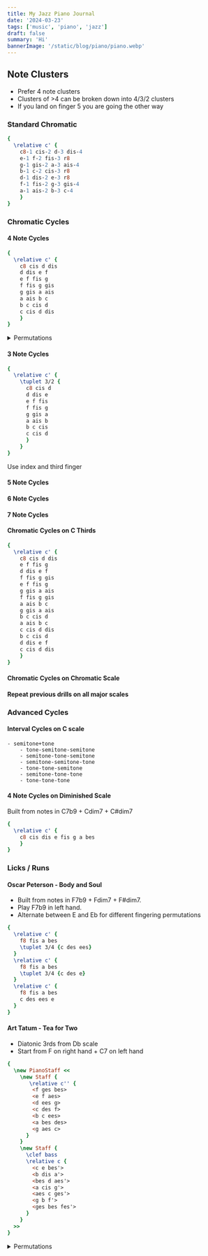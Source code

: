```yaml
---
title: My Jazz Piano Journal
date: '2024-03-23'
tags: ['music', 'piano', 'jazz']
draft: false
summary: 'Hi'
bannerImage: '/static/blog/piano/piano.webp'
---
```



## Note Clusters
- Prefer 4 note clusters
- Clusters of >4 can be broken down into 4/3/2 clusters
- If you land on finger 5 you are going the other way

### Standard Chromatic

```lilypond
{
  \relative c' {
    c8-1 cis-2 d-3 dis-4
    e-1 f-2 fis-3 r8
    g-1 gis-2 a-3 ais-4
    b-1 c-2 cis-3 r8
    d-1 dis-2 e-3 r8
    f-1 fis-2 g-3 gis-4
    a-1 ais-2 b-3 c-4
    }
}
```

### Chromatic Cycles

#### 4 Note Cycles

```lilypond
{
  \relative c' {
    c8 cis d dis
    d dis e f
    e f fis g
    f fis g gis
    g gis a ais
    a ais b c
    b c cis d
    c cis d dis
    }
}
```

<details closed="true">
<summary>Permutations</summary>

- Starting with 1
	- 1234
	- 1243
	- 1324
	- 1342
	- 1423
	- 1432
- Starting with 2
	- 2134
	- 2143
	- 2314
	- 2341
	- 2413
	- 2431
- Starting with 3
	- 3124
	- 3142
	- 3214
	- 3241
	- 3412
	- 3421
- Starting with 4
	- 4123
	- 4132
	- 4213
	- 4231
	- 4312
	- 4321
</details>

#### 3 Note Cycles

```lilypond
{
  \relative c' {
    \tuplet 3/2 { 
      c8 cis d 
      d dis e
      e f fis
      f fis g
      g gis a
      a ais b
      b c cis
      c cis d
      }
    }
}
```
Use index and third finger

#### 5 Note Cycles

#### 6 Note Cycles

#### 7 Note Cycles


#### Chromatic Cycles on C Thirds

```lilypond
{
  \relative c' {
    c8 cis d dis
    e f fis g
    d dis e f
    f fis g gis
    e f fis g
    g gis a ais
    f fis g gis
    a ais b c
    g gis a ais
    b c cis d
    a ais b c
    c cis d dis
    b c cis d
    d dis e f
    c cis d dis
    }
}
```

#### Chromatic Cycles on Chromatic Scale

#### Repeat previous drills on all major scales

### Advanced Cycles
#### Interval Cycles on C scale
	- semitone+tone
		- tone-semitone-semitone
		- semitone-tone-semitone
		- semitone-semitone-tone
		- tone-tone-semitone
		- semitone-tone-tone
		- tone-tone-tone

#### 4 Note Cycles on Diminished Scale
Built from notes in C7b9 + Cdim7 + C#dim7

```lilypond
{
  \relative c' {
    c8 cis dis e fis g a bes
    }
}
```

### Licks / Runs

#### Oscar Peterson - Body and Soul

- Built from notes in F7b9 + Fdim7 + F#dim7.
- Play F7b9 in left hand.
- Alternate between E and Eb for different fingering permutations

```lilypond
{
  \relative c' {
    f8 fis a bes
    \tuplet 3/4 {c des ees}
  }
  \relative c' {
    f8 fis a bes
    \tuplet 3/4 {c des e}
  }
  \relative c' {
    f8 fis a bes
    c des ees e
  }
}
```

#### Art Tatum - Tea for Two
- Diatonic 3rds from Db scale
- Start from F on right hand + C7 on left hand

```lilypond
{
  \new PianoStaff <<
    \new Staff {
       \relative c'' { 
        <f ges bes>
        <e f aes>
        <d ees g>
        <c des f>
        <b c ees>
        <a bes des>
        <g aes c>
      }
    }
    \new Staff {
      \clef bass
      \relative c { 
        <c e bes'>
        <b dis a'>
        <bes d aes'>
        <a cis g'>
        <aes c ges'>
        <g b f'>
        <ges bes fes'>
      }
    }
  >>
}
```


<details closed="true">
<summary>Permutations</summary>
- Motions in Parallel
  - Ascend
  - Descend
- Contrary Motion
- 3 note cycle permutations
- Left Hand on different beat
  - 1st note
  - 2nd note
  - 3rd note
- Increase interval between thumb and 3rd
</details>